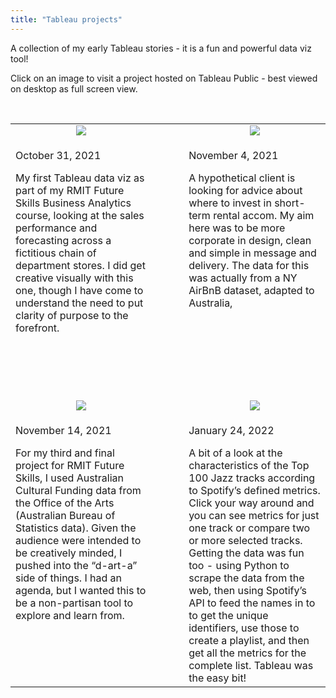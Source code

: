 ```yaml
---
title: "Tableau projects"
---
```



A collection of my early Tableau stories - it is a fun and powerful data viz tool!

Click on an image to visit a project hosted on Tableau Public - best viewed on desktop as full screen view. 



<br>

<table cellpadding="40" cellspacing="20">

<tr>
<td align="center" width="45%">
[![](images/tableau_puri_stores.png)](https://public.tableau.com/app/profile/adam.simmons6405/viz/PuriStoresProject-FINAL-AdamSimmons/PuriSalesStory#1){#puri target="_blank"}
</td>
<td width="10%">
</td>
<td align="center" width="45%">
[![](images/tableau_aircom.png)](https://public.tableau.com/app/profile/adam.simmons6405/viz/Aircom-RMITBusinessAnalyticsproject/AircomOptions){#aircom target="_blank"}
</td>
</tr>

<tr>
<td valign="top">
October 31, 2021

My first Tableau data viz as part of my RMIT Future Skills Business Analytics course, looking at the sales performance and forecasting across a fictitious chain of department stores. I did get creative visually with this one, though I have come to understand the need to put clarity of purpose to the forefront.
</td>
<td>
</td>
<td valign="top">
November 4, 2021

A hypothetical client is looking for advice about where to invest in short-term rental accom. My aim here was to be more corporate in design, clean and simple in message and delivery. The data for this was actually from a NY AirBnB dataset, adapted to Australia, 
</td>
</tr>

</tr>
<tr height="100px">
<td>
</td>
</tr>

<tr>
<td align="center" width="45%">
[![](images/tableau_cultural.png)](https://public.tableau.com/app/profile/adam.simmons6405/viz/AustralianCulturalFunding2016-20-TUoA/AustralianCulturalFunding){#govt-arts target="_blank"}
</td>
<td width="10%">
</td>
<td align="center" width="45%">
[![](images/tableau_spotify.png)](https://public.tableau.com/app/profile/adam.simmons6405/viz/SPOTIFYGLOBALTOP100JAZZTRACKS/SPOTIFYGLOBALTOP100JAZZTRACKS){#spotify target="_blank"}
</td>
</tr>

<tr>
<td valign="top">
November 14, 2021

For my third and final project for RMIT Future Skills, I used Australian Cultural Funding data from the Office of the Arts (Australian Bureau of Statistics data). Given the audience were intended to be creatively minded, I pushed into the "d-art-a" side of things. I had an agenda, but I wanted this to be a non-partisan tool to explore and learn from.
</td>

<td>
</td>

<td valign="top">
January 24, 2022

A bit of a look at the characteristics of the Top 100 Jazz tracks according to Spotify's defined metrics. Click your way around and you can see metrics for just one track or compare two or more selected tracks. Getting the data was fun too - using Python to scrape the data from the web, then using Spotify's API to feed the names in to to get the unique identifiers, use those to create a playlist, and then get all the metrics for the complete list. Tableau was the easy bit! 
</td>
</tr>
</table>


<br>







